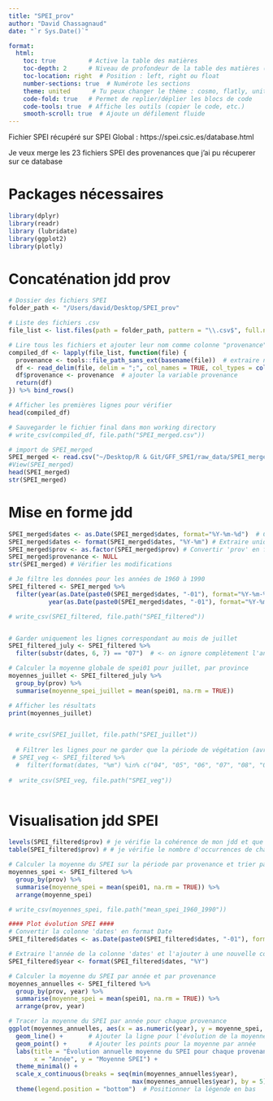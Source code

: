 ```yaml
---
title: "SPEI_prov"
author: "David Chassagnaud"
date: "`r Sys.Date()`"

format:
  html:
    toc: true         # Active la table des matières
    toc-depth: 2      # Niveau de profondeur de la table des matières (1 à 6)
    toc-location: right  # Position : left, right ou float
    number-sections: true  # Numérote les sections
    theme: united      # Tu peux changer le thème : cosmo, flatly, united, etc.
    code-fold: true   # Permet de replier/déplier les blocs de code
    code-tools: true  # Affiche les outils (copier le code, etc.)
    smooth-scroll: true  # Ajoute un défilement fluide
---
```


Fichier SPEI récupéré sur SPEI Global : https://spei.csic.es/database.html

Je veux merge les 23 fichiers SPEI des provenances que j'ai pu récuperer sur ce database

# Packages nécessaires

```r
library(dplyr)
library(readr)
library (lubridate)
library(ggplot2)
library(plotly)
```

# Concaténation jdd prov

```r
# Dossier des fichiers SPEI 
folder_path <- "/Users/david/Desktop/SPEI_prov"

# Liste des fichiers .csv
file_list <- list.files(path = folder_path, pattern = "\\.csv$", full.names = TRUE)

# Lire tous les fichiers et ajouter leur nom comme colonne "provenance"
compiled_df <- lapply(file_list, function(file) {
  provenance <- tools::file_path_sans_ext(basename(file))  # extraire nom de fichier sans extension
  df <- read_delim(file, delim = ";", col_names = TRUE, col_types = cols())  # lecture générique
  df$provenance <- provenance  # ajouter la variable provenance
  return(df)
}) %>% bind_rows()

# Afficher les premières lignes pour vérifier
head(compiled_df)

# Sauvegarder le fichier final dans mon working directory
# write_csv(compiled_df, file.path("SPEI_merged.csv"))

# import de SPEI_merged 
SPEI_merged <- read.csv("~/Desktop/R & Git/GFF_SPEI/raw_data/SPEI_merged.csv", sep=",")
#View(SPEI_merged)
head(SPEI_merged)
str(SPEI_merged)
```

# Mise en forme jdd

```r
SPEI_merged$dates <- as.Date(SPEI_merged$dates, format="%Y-%m-%d")  # Convertir la colonne 'dates' en format Date (avec jour, mois et année)
SPEI_merged$dates <- format(SPEI_merged$dates, "%Y-%m") # Extraire uniquement le mois et l'année (et en garder le format Date)
SPEI_merged$prov <- as.factor(SPEI_merged$prov) # Convertir 'prov' en facteur
SPEI_merged$provenance <- NULL
str(SPEI_merged) # Vérifier les modifications

# Je filtre les données pour les années de 1960 à 1990
SPEI_filtered <- SPEI_merged %>%
  filter(year(as.Date(paste0(SPEI_merged$dates, "-01"), format="%Y-%m-%d")) >= 1960 & 
           year(as.Date(paste0(SPEI_merged$dates, "-01"), format="%Y-%m-%d")) <= 1990)

# write_csv(SPEI_filtered, file.path("SPEI_filtered"))


# Garder uniquement les lignes correspondant au mois de juillet
SPEI_filtered_july <- SPEI_filtered %>%
  filter(substr(dates, 6, 7) == "07")  # <- on ignore complètement l'année ici

# Calculer la moyenne globale de spei01 pour juillet, par province
moyennes_juillet <- SPEI_filtered_july %>%
  group_by(prov) %>%
  summarise(moyenne_spei_juillet = mean(spei01, na.rm = TRUE))

# Afficher les résultats
print(moyennes_juillet)


# write_csv(SPEI_juillet, file.path("SPEI_juillet"))
  
  # Filtrer les lignes pour ne garder que la période de végétation (avril à septembre)
 # SPEI_veg <- SPEI_filtered %>%
  #  filter(format(dates, "%m") %in% c("04", "05", "06", "07", "08", "09"))
  
#  write_csv(SPEI_veg, file.path("SPEI_veg"))
  
```

# Visualisation jdd SPEI
```r

levels(SPEI_filtered$prov) # je vérifie la cohérence de mon jdd et que j'ai bien mes 23 prov
table(SPEI_filtered$prov) # # je vérifie le nombre d'occurrences de chaque provenance 371 -> 31 années (1960 à 1990) x 12 

# Calculer la moyenne du SPEI sur la période par provenance et trier par moyenne croissante
moyennes_spei <- SPEI_filtered %>%
  group_by(prov) %>%
  summarise(moyenne_spei = mean(spei01, na.rm = TRUE)) %>%
  arrange(moyenne_spei)

# write_csv(moyennes_spei, file.path("mean_spei_1960_1990"))

#### Plot évolution SPEI ####
# Convertir la colonne 'dates' en format Date
SPEI_filtered$dates <- as.Date(paste0(SPEI_filtered$dates, "-01"), format="%Y-%m-%d")

# Extraire l'année de la colonne 'dates' et l'ajouter à une nouvelle colonne 'year'
SPEI_filtered$year <- format(SPEI_filtered$dates, "%Y")

# Calculer la moyenne du SPEI par année et par provenance
moyennes_annuelles <- SPEI_filtered %>%
  group_by(prov, year) %>%
  summarise(moyenne_spei = mean(spei01, na.rm = TRUE)) %>%
  arrange(prov, year)

# Tracer la moyenne du SPEI par année pour chaque provenance
ggplot(moyennes_annuelles, aes(x = as.numeric(year), y = moyenne_spei, color = prov)) +
  geom_line() +       # Ajouter la ligne pour l'évolution de la moyenne
  geom_point() +      # Ajouter les points pour la moyenne par année
  labs(title = "Évolution annuelle moyenne du SPEI pour chaque provenance (1960-1990)",
       x = "Année", y = "Moyenne SPEI") +
  theme_minimal() +
  scale_x_continuous(breaks = seq(min(moyennes_annuelles$year), 
                                  max(moyennes_annuelles$year), by = 5)) +  # Ajuster les années
  theme(legend.position = "bottom")  # Positionner la légende en bas

```

